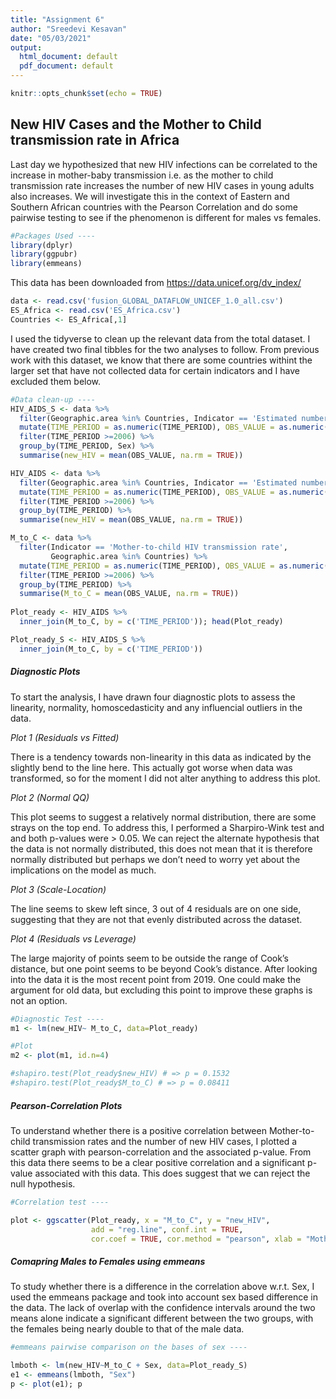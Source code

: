 ```yaml
---
title: "Assignment 6"
author: "Sreedevi Kesavan"
date: "05/03/2021"
output:
  html_document: default
  pdf_document: default
---
```


```r
knitr::opts_chunk$set(echo = TRUE)
```

## New HIV Cases and the Mother to Child transmission rate in Africa

Last day we hypothesized that new HIV infections can be correlated to the increase in mother-baby transmission i.e. as the mother to child transmission rate increases the number of new HIV cases in young adults also increases. We will investigate this in the context of Eastern and Southern African countries with the Pearson Correlation and do some pairwise testing to see if the phenomenon is different for males vs females. 

```r
#Packages Used ----
library(dplyr)
library(ggpubr)
library(emmeans)
```

This data has been downloaded from <https://data.unicef.org/dv_index/>


```r
data <- read.csv('fusion_GLOBAL_DATAFLOW_UNICEF_1.0_all.csv')
ES_Africa <- read.csv('ES_Africa.csv')
Countries <- ES_Africa[,1]
```

I used the tidyverse to clean up the relevant data from the total dataset. I have created two final tibbles for the two analyses to follow. From previous work with this dataset, we know that there are some countries withint the larger set that have not collected data for certain indicators and I have excluded them below. 

```r
#Data clean-up ----
HIV_AIDS_S <- data %>% 
  filter(Geographic.area %in% Countries, Indicator == 'Estimated number of new HIV infections (children aged 0-19 years)', Sex == c('Male', 'Female')) %>%
  mutate(TIME_PERIOD = as.numeric(TIME_PERIOD), OBS_VALUE = as.numeric(OBS_VALUE)) %>%
  filter(TIME_PERIOD >=2006) %>%
  group_by(TIME_PERIOD, Sex) %>%
  summarise(new_HIV = mean(OBS_VALUE, na.rm = TRUE)) 

HIV_AIDS <- data %>% 
  filter(Geographic.area %in% Countries, Indicator == 'Estimated number of new HIV infections (children aged 0-19 years)', Sex == c('Total')) %>%
  mutate(TIME_PERIOD = as.numeric(TIME_PERIOD), OBS_VALUE = as.numeric(OBS_VALUE)) %>%
  filter(TIME_PERIOD >=2006) %>%
  group_by(TIME_PERIOD) %>%
  summarise(new_HIV = mean(OBS_VALUE, na.rm = TRUE)) 

M_to_C <- data %>% 
  filter(Indicator == 'Mother-to-child HIV transmission rate', 
         Geographic.area %in% Countries) %>% 
  mutate(TIME_PERIOD = as.numeric(TIME_PERIOD), OBS_VALUE = as.numeric(OBS_VALUE)) %>%
  filter(TIME_PERIOD >=2006) %>%
  group_by(TIME_PERIOD) %>%
  summarise(M_to_C = mean(OBS_VALUE, na.rm = TRUE)) 
  
Plot_ready <- HIV_AIDS %>%
  inner_join(M_to_C, by = c('TIME_PERIOD')); head(Plot_ready)

Plot_ready_S <- HIV_AIDS_S %>%
  inner_join(M_to_C, by = c('TIME_PERIOD'))
```

##### Diagnostic Plots

To start the analysis, I have drawn four diagnostic plots to assess the linearity, normality, homoscedasticity and any influencial outliers in the data. 

*Plot 1 (Residuals vs Fitted)*

There is a tendency towards non-linearity in this data as indicated by the slightly bend to the line here. This actually got worse when data was transformed, so for the moment I did not alter anything to address this plot. 

*Plot 2 (Normal QQ)*

This plot seems to suggest a relatively normal distribution, there are some strays on the top end. To address this, I performed a Sharpiro-Wink test and and both p-values were > 0.05. We can reject the alternate hypothesis that the data is not normally distributed, this does not mean that it is therefore normally distributed but perhaps we don't need to worry yet about the implications on the model as much.  

*Plot 3 (Scale-Location)*

The line seems to skew left since, 3 out of 4 residuals are on one side, suggesting that they are not that evenly distributed across the dataset. 

*Plot 4 (Residuals vs Leverage)*

The large majority of points seem to be outside the range of Cook's distance, but one point seems to be beyond Cook's distance. After looking into the data it is the most recent point from 2019. One could make the argument for old data, but excluding this point to improve these graphs is not an option. 

```r
#Diagnostic Test ----
m1 <- lm(new_HIV~ M_to_C, data=Plot_ready)

#Plot
m2 <- plot(m1, id.n=4)

#shapiro.test(Plot_ready$new_HIV) # => p = 0.1532
#shapiro.test(Plot_ready$M_to_C) # => p = 0.08411
```

##### Pearson-Correlation Plots

To understand whether there is a positive correlation between Mother-to-child transmission rates and the number of new HIV cases, I plotted a scatter graph with pearson-correlation and the associated p-value. From this data there seems to be a clear positive correlation and a significant p-value associated with this data. This does suggest that we can reject the null hypothesis. 

```r
#Correlation test ----

plot <- ggscatter(Plot_ready, x = "M_to_C", y = "new_HIV",
                  add = "reg.line", conf.int = TRUE,
                  cor.coef = TRUE, cor.method = "pearson", xlab = "Mother-to-child HIV transmission rate per 100", ylab = "Est. No. of new HIV cases"); plot

```

##### Comapring Males to Females using emmeans 

To study whether there is a difference in the correlation above w.r.t. Sex, I used the emmeans package and took into account sex based difference in the data. The lack of overlap with the confidence intervals around the two means alone indicate a significant different between the two groups, with the females being nearly double to that of the male data. 

```r
#emmeans pairwise comparison on the bases of sex ----

lmboth <- lm(new_HIV~M_to_C + Sex, data=Plot_ready_S)
e1 <- emmeans(lmboth, "Sex")
p <- plot(e1); p
```

